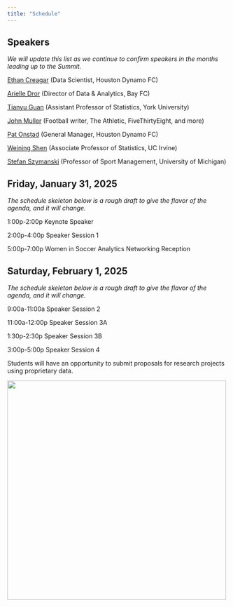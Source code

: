 ```yaml
---
title: "Schedule"
---
```


## Speakers

*We will update this list as we continue to confirm speakers in the months leading up to the Summit.*

[Ethan Creagar](https://www.linkedin.com/in/ethan-creagar-291258173/){target=_blank} (Data Scientist, Houston Dynamo FC)

[Arielle Dror](https://www.linkedin.com/in/arielledror/){target=_blank} (Director of Data & Analytics, Bay FC)

[Tianyu Guan](https://tianyuguan.github.io/){target=_blank} (Assistant Professor of Statistics, York University)

[John Muller](https://johnspacemuller.com/){target=_blank} (Football writer, The Athletic, FiveThirtyEight, and more)

[Pat Onstad](https://www.linkedin.com/in/pat-onstad-283aa978/){target=_blank} (General Manager, Houston Dynamo FC)

[Weining Shen](https://faculty.sites.uci.edu/weinings/){target=_blank} (Associate Professor of Statistics, UC Irvine)

[Stefan Szymanski](https://www.kines.umich.edu/directory/stefan-szymanski){target=_blank} (Professor of Sport Management, University of Michigan)

## Friday, January 31, 2025

*The schedule skeleton below is a rough draft to give the flavor of the agenda, and it will change.*

1:00p-2:00p Keynote Speaker

2:00p-4:00p Speaker Session 1

5:00p-7:00p Women in Soccer Analytics Networking Reception

## Saturday, February 1, 2025

*The schedule skeleton below is a rough draft to give the flavor of the agenda, and it will change.*

9:00a-11:00a Speaker Session 2

11:00a-12:00p Speaker Session 3A

1:30p-2:30p Speaker Session 3B

3:00p-5:00p Speaker Session 4

Students will have an opportunity to submit proposals for research projects using proprietary data.

[![](assets/rice.png){width=500 fig-align="center"}](https://sport.rice.edu/sport-analytics-major){target="_blank"}
